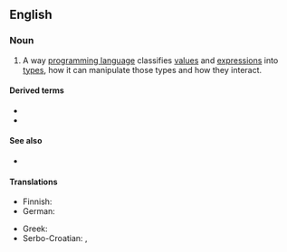 ==English==
{{wikipedia}}

===Noun===
{{en-noun}}

# {{lb|en|computing}} A way [[programming language]] classifies [[value]]s and [[expression]]s into [[data type|types]], how it can manipulate those types and how they interact.

====Derived terms====
* {{l|en|nominative type system}}
* {{l|en|unified type system}}

====See also====
* {{l|en|type theory}}

====Translations====
{{trans-top|type system of a programming language}}
* Finnish: {{t|fi|tyyppijärjestelmä}}
* German: {{t|de|Typsystem|n}}
{{trans-mid}}
* Greek: {{t+|el|σύστημα τύπων|n}}
* Serbo-Croatian: {{t|sh|sustav tipova|m}}, {{t|sh|sustav obilježja|m}}
{{trans-bottom}}